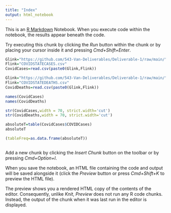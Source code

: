 ```yaml
---
title: "Index"
output: html_notebook
---
```


This is an [R Markdown](http://rmarkdown.rstudio.com) Notebook. When you execute code within the notebook, the results appear beneath the code. 

Try executing this chunk by clicking the *Run* button within the chunk or by placing your cursor inside it and pressing *Cmd+Shift+Enter*. 

```r
Glink="https://github.com/543-Van-Deliverables/Deliverable-1/raw/main/"
Flink="COVIDSTATECASES.csv"
CovidCases=read.csv(paste0(Glink,Flink))

Glink="https://github.com/543-Van-Deliverables/Deliverable-1/raw/main/"
Flink="COVIDSTATEDEATHS.csv"
CovidDeaths=read.csv(paste0(Glink,Flink))
```
```r
names(CovidCases)
names(CovidDeaths)
```
```r
str(CovidCases,width = 70, strict.width='cut')
str(CovidDeaths,width = 70, strict.width='cut')
```
```r
absoluteT=table(CovidCases$COVIDCases)
absoluteT
```
```r
(tableFreq=as.data.frame(absoluteT))
```
```r

```

Add a new chunk by clicking the *Insert Chunk* button on the toolbar or by pressing *Cmd+Option+I*.

When you save the notebook, an HTML file containing the code and output will be saved alongside it (click the *Preview* button or press *Cmd+Shift+K* to preview the HTML file). 

The preview shows you a rendered HTML copy of the contents of the editor. Consequently, unlike *Knit*, *Preview* does not run any R code chunks. Instead, the output of the chunk when it was last run in the editor is displayed.

